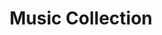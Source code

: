 ---
title: "Music Collection"
publishedAt: "2024-05-01"
summary: "A collection of my best musical productions across different styles."
images:
  - "/images/projects/music-project/cover.jpg"
team:
  - name: "Terence"
    role: "Music Producer"
    avatar: "/images/avatar.jpg"
    linkedIn: ""
mainMusic:
  src: "/music/WaveBackground.mp3"
  title: "Wave Background"
  style: "Deep Electronica"
  cover: "/images/projects/music-project/deficit.mp4"
  isVideo: true
  thumbnailTime: 116.97
extraMusics:
  - src: "/music/Deficit_calorique.mp3"
    title: "Déficit Calorique"
    style: "Deep Drum and Bass"
    cover: "/images/projects/music-project/deficit.mp4"
    isVideo: true
    thumbnailTime: 116.97
  - src: "/music/Traite_de_paix.mp3"
    title: "Traité de paix"
    style: "Deep Ambient"
    cover: "/images/projects/music-project/traite.mp4"
    isVideo: true
    thumbnailTime: 160
  - src: "/music/Deux_fois_toi_six.mp3"
    title: "Deux fois toi six"
    style: "Underground Electronica"
    cover: "/images/projects/music-project/cover (2).jpg"
  - src: "/music/Siwa.mp3"
    title: "Siwa"
    style: "Electro flamenco/arabic"
    cover: "/images/projects/music-project/cover (5).jpg"
  - src: "/music/Clarte_des_reflets.mp3"
    title: "Clarté des reflets"
    style: "Deep Ambient"
    cover: "/images/projects/music-project/cover (1).jpg"
  - src: "/music/Autrement.mp3"
    title: "Autrement"
    style: "Deep Chillwave"
    cover: "/images/projects/music-project/cover (4).jpg"
  - src: "/music/Matin_theine.mp3"
    title: "Matin Théiné"
    style: "Melodic Techno"
    cover: "/images/projects/music-project/cover (3).jpg"
  - src: "/music/Neutralite_suisse.mp3"
    title: "Neutralité suisse"
    style: "Underground Electronica"
    cover: "/images/projects/music-project/cover (2).jpg"
  - src: "/music/Surin.mp3"
    title: "Surin"
    style: "Deep Ambient"
    cover: "/images/projects/music-project/cover (1).jpg"
  - src: "/music/Double_double.mp3"
    title: "Double double"
    style: "Melodic Techno"
    cover: "/images/projects/music-project/cover (3).jpg"
  - src: "/music/Geppetto_contre_les_ninjas.mp3"
    title: "Geppetto contre les ninjas"
    style: "Deep Chillwave"
    cover: "/images/projects/music-project/cover (4).jpg"
  - src: "/music/Adraga.mp3"
    title: "Adraga"
    style: "Ambiant Chiptune"
    cover: "/images/projects/music-project/cover (5).jpg"
  - src: "/music/Gueule_de_bois.mp3"
    title: "Gueule de bois"
    style: "Deep Chillwave"
    cover: "/images/projects/music-project/cover (4).jpg"
  - src: "/music/Casse_la_demarche_dans_le_metro.mp3"
    title: "Casse la démarche dans le métro"
    style: "Underground Electronica"
    cover: "/images/projects/music-project/cover (2).jpg"
  - src: "/music/Extase_terminal.mp3"
    title: "Extase terminale"
    style: "Melodic Techno"
    cover: "/images/projects/music-project/cover (3).jpg"
--- 